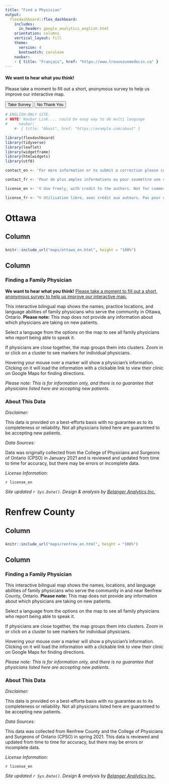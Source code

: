 ```yaml
---
title: "Find a Physician"
output: 
  flexdashboard::flex_dashboard:
    includes:
      in_header: google_analytics_english.html
    orientation: columns
    vertical_layout: fill
    theme:
      version: 4
      bootswatch: cerulean
    navbar:
    - { title: "Français", href: "https://www.trouvezunmedecin.ca" }
---
```

```{=html}
<div class="modal show"  id="surveyModal">
  <div class="modal-dialog">
    <div class="modal-content">
          <div class="modal-header">
        <h4 class="modal-title">We want to hear what you think!</h4>
      </div>
      <div class="modal-body"><p> Please take a moment to fill out a short, anonymous survey to help us improve our interactive map.</p></div>
      <div class="modal-footer">
      <button id="a" type="button" class="btn btn-default" onclick="window.open(&#39;https://redcap.montfort.on.ca/redcap/surveys/?s=3YXC97897LF9DCF4&#39;, &#39;_blank&#39;)">Take Survey</button>
        <button type="button" class="btn btn-default" data-dismiss="modal" >No Thank You</button>
      </div>
    </div>
  </div>

</div>
  
<script>
  $('#surveyModal').modal('show');
</script>
```

```r
# ENGLISH-ONLY SITE.
# NOTE! Navbar Link.... could be easy way to do multi language
#     navbar:
    #- { title: "About", href: "https://example.com/about" }

library(flexdashboard)
library(tidyverse)
library(leaflet)
library(widgetframe)
library(htmlwidgets)
library(utf8)

contact_en <- 'For more information or to submit a correction please contact  [lbjerre@uottawa.ca](mailto:lbjerre@uottawa.ca).'

contact_fr <- 'Pour de plus amples informations ou pour soumettre une correction, veuillez contacter [lbjerre@uottawa.ca](mailto:lbjerre@uottawa.ca).'

license_en <- '© Use freely, with credit to the authors. Not for commercial use. Do not modify or translate without permission. This work is licensed under a [Creative Commons Attribution-NonCommercial-ShareAlike 4.0 International License](http://creativecommons.org/licenses/by-nc-sa/4.0/).'# Please contact [lbjerre@uottawa.ca](mailto:lbjerre@uottawa.ca) for more information.'

license_fr <- "© Utilisation libre, avec crédit aux auteurs. Pas pour usage commercial. Ne pas modifier ou traduire sans autorisation. Ce travail est sous licence [Creative Commons Attribution-NonCommercial-ShareAlike 4.0 International License](http://creativecommons.org/licenses/by-nc-sa/4.0/)."# Veuillez contacter [lbjerre@uottawa.ca](mailto:lbjerre@uottawa.ca) pour plus d'informations."

```

Ottawa {data-navmenu="Region Maps"}
=====================================  

Column {data-width=650}
-----------------------------------------------------------------------

### 

```r

knitr::include_url("maps/ottawa_en.html", height = "100%") 

```

Column {data-width=350}
-----------------------------------------------------------------------


### Finding a Family Physician

**We want to hear what you think!** [Please take a moment to fill out a short, anonymous survey to help us improve our interactive map.](https://redcap.montfort.on.ca/redcap/surveys/?s=3YXC97897LF9DCF4)

This interactive bilingual map shows the names, practice locations, and language abilities of family physicians who serve the community in Ottawa, Ontario. **Please note:** This map does not provide any information about which physicians are taking on new patients.

Select a language from the options on the map to see all family physicians who report being able to speak it.

If physicians are close together, the map groups them into clusters. Zoom in or click on a cluster to see markers for individual physicians.

Hovering your mouse over a marker will show a physician's information. Clicking on it will load the information with a clickable link to view their clinic on Google Maps for finding directions.

*Please note: This is for information only, and there is no guarantee that physicians listed here are accepting new patients.*

### About This Data

*Disclaimer:*  

This data is provided on a best-efforts basis with no guarantee as to its completeness or reliability. Not all physicians listed here are guaranteed to be accepting new patients.

*Data Sources:*

Data was originally collected from the College of Physicians and Surgeons of Ontario (CPSO) in January 2021 and is reviewed and updated from time to time for accuracy, but there may be errors or incomplete data. 

*License Information:*

`r license_en`

<!-- *Contact Us:* -->

<!-- `r contact_en` -->

*Site updated `r Sys.Date()`. Design & analysis by [Belanger Analytics Inc.](https://www.belangeranalytics.com)*


Renfrew County {data-navmenu="Region Maps"}
=====================================  

Column {data-width=650}
-----------------------------------------------------------------------

### 

```r

knitr::include_url("maps/renfrew_en.html", height = "100%") 

```

Column {data-width=350}
-----------------------------------------------------------------------


### Finding a Family Physician

This interactive bilingual map shows the names, locations, and language abilities of family physicians who serve the community in and near Renfrew County, Ontario. **Please note:** This map does not provide any information about which physicians are taking on new patients.

Select a language from the options on the map to see all family physicians who report being able to speak it.

If physicians are close together, the map groups them into clusters. Zoom in or click on a cluster to see markers for individual physicians.

Hovering your mouse over a marker will show a physician's information. Clicking on it will load the information with a clickable link to view their clinic on Google Maps for finding directions.

*Please note: This is for information only, and there is no guarantee that physicians listed here are accepting new patients.*

### About This Data

*Disclaimer:*  

This data is provided on a best-efforts basis with no guarantee as to its completeness or reliability. Not all physicians listed here are guaranteed to be accepting new patients.

*Data Sources:*

This data was collected from Renfrew County and the College of Physicians and Surgeons of Ontario (CPSO) in spring 2021. This data is reviewed and updated from time to time for accuracy, but there may be errors or incomplete data. 

*License Information:*

`r license_en`

<!-- *Contact Us:* -->

<!-- `r contact_en` -->

*Site updated `r Sys.Date()`. Design & analysis by [Belanger Analytics Inc.](https://www.belangeranalytics.com)*
